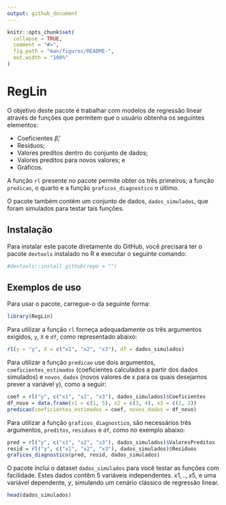 ```yaml
---
output: github_document
---
```


```r
knitr::opts_chunk$set(
  collapse = TRUE,
  comment = "#>",
  fig.path = "man/figures/README-",
  out.width = "100%"
)
```

# RegLin

O objetivo deste pacote é trabalhar com modelos de regressão linear através de funções que permitem que o usuário obtenha os seguintes elementos: 

- Coeficientes $\hat{\beta}$;
- Resíduos;
- Valores preditos dentro do conjunto de dados;
- Valores preditos para novos valores; e
- Gráficos.

A função `rl` presente no pacote permite obter os três primeiros; a função `predicao`, o quarto e a função `graficos_diagnostico` o último. 

O pacote também contém um conjunto de dados, `dados_simulados`, que foram simulados para testar tais funções. 

## Instalação

Para instalar este pacote diretamente do GitHub, você precisará ter o pacote `devtools` instalado no R e executar o seguinte comando:

```r
#devtools::install_github(repo = "")
```

## Exemplos de uso

Para usar o pacote, carregue-o da seguinte forma:

```r
library(RegLin)
```

Para utilizar a função `rl` forneça adequadamente os três argumentos exigidos, `y`, `X` e `df`, como representado abaixo:

```r
rl(y = "y", X = c("x1", "x2", "x3"), df = dados_simulados)
```

Para utilizar a função `predicao` use dois argumentos, `coeficientes_estimados` (coeficientes calculados a partir dos dados simulados) e `novos_dados` (novos valores de x para os quais desejamos prever a variável y), como a seguir:

```r
coef = rl("y", c("x1", "x2", "x3"), dados_simulados)$Coeficientes
df_novo = data.frame(x1 = c(1, 5), x2 = c(3, 4), x3 = c(2, 2))
predicao(coeficientes_estimados = coef, novos_dados = df_novo)
```

Para utilizar a função `graficos_diagnostico`, são necessários três argumentos, `preditos`, `residuos` e `df`, como no exemplo abaixo:

```r
pred = rl("y", c("x1", "x2", "x3"), dados_simulados)$ValoresPreditos
resid = rl("y", c("x1", "x2", "x3"), dados_simulados)$Residuos
graficos_diagnostico(pred, resid, dados_simulados)
```

O pacote inclui o dataset `dados_simulados` para você testar as funções com facilidade. Estes dados contêm 5 variáveis independentes. $x1,..,x5$, e uma variável dependente, $y$, simulando um cenário clássico de regressão linear.

```r
head(dados_simulados)
```

